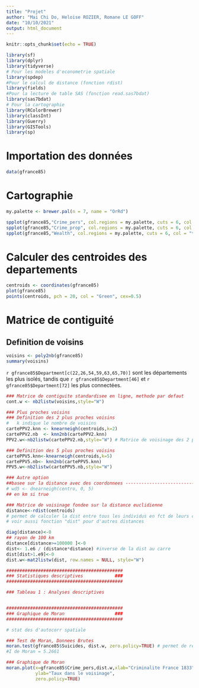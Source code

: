 ```yaml
---
title: "Projet"
author: "Mai Chi Do, Heloise ROZIER, Romane LE GOFF"
date: "10/10/2021"
output: html_document
---
```


```r
knitr::opts_chunk$set(echo = TRUE)
```

```r
library(sf)
library(dplyr)
library(tidyverse)
# Pour les modeles d'econometrie spatiale
library(spdep)
#Pour le calcul de distance (fonction rdist)
library(fields)
#Pour la lecture de table SAS (fonction read.sas7bdat)
library(sas7bdat)
# Pour la cartographie
library(RColorBrewer)
library(classInt)
library(Guerry)
library(GISTools)
library(sp)
```

# Importation des données

```r
data(gfrance85)
```

# Cartographie

```r
my.palette <- brewer.pal(n = 7, name = "OrRd")

spplot(gfrance85,"Crime_pers", col.regions = my.palette, cuts = 6, col = "transparent", main="Nombre de gros crimes en France (1833)")
spplot(gfrance85,"Crime_prop", col.regions = my.palette, cuts = 6, col = "transparent", main="Nombre de suicides en France (1833)")
spplot(gfrance85,"Wealth", col.regions = my.palette, cuts = 6, col = "transparent", main="Richesses en France (1833)")
```

# Calculer des centroides des departements

```r
centroids <- coordinates(gfrance85)
plot(gfrance85)
points(centroids, pch = 20, col = "Green", cex=0.5)
```

# Matrice de contiguité

## Definition de voisins

```r
voisins <- poly2nb(gfrance85)
summary(voisins)
```

`r gfrance85$Department[c(22,26,54,59,63,65,70)] ` sont les départements les plus isolés, tandis que `r gfrance85$Department[46] ` et `r gfrance85$Department[72] `
les plus connectées.

```r
### Matrice de contiguite standardisee en ligne, methode par defaut
cont.w <- nb2listw(voisins,style="W")

### Plus proches voisins
### Definition des 2 plus proches voisins
#   k indique le nombre de voisins
cartePPV2.knn <- knearneigh(centroids,k=2) 
cartePPV2.nb  <- knn2nb(cartePPV2.knn)
PPV2.w<-nb2listw(cartePPV2.nb,style="W") # Matrice de voisinage des 2 ppv

### Definition des 5 plus proches voisins
cartePPV5.knn<-knearneigh(centroids,k=5) 
cartePPV5.nb<- knn2nb(cartePPV5.knn)
PPV5.w<-nb2listw(cartePPV5.nb,style="W")

### Autre option
##basee sur la distance avec des coordonnees ------------------------------------------------------------------------
# wd5 <- dnearneigh(centro, 0, 5)
## en km si true

### Matrice de voisinage fondee sur la distance euclidienne
distance<-rdist(centroids) 
# permet de calculer la dist entre tous les individus en fct de leurs coordonnees
# voir aussi fonction "dist" pour d'autres distances

diag(distance)<-0
## rayon de 100 km
distance[distance>=100000 ]<-0
dist<- 1.e6 / (distance*distance) #inverse de la dist au carre
dist[dist>1.e9]<-0
dist.w<-mat2listw(dist, row.names = NULL, style="W")

############################################
### Statistiques descriptives            ###
############################################

### Tableau 1 : Analyses descriptives


############################################
### Graphique de Moran                   ###
############################################

# stat des d'autocorr spatiale

### Test de Moran, Donnees Brutes
moran.test(gfrance85$Suicides, dist.w, zero.policy=TRUE) # permet de recup la stat de Moran
#I de Moran = 5.2661

### Graphique de Moran
moran.plot(x=gfrance85$Crime_pers,dist.w,xlab="Criminalite France 1833",
           ylab="Taux dans le voisinage",
           zero.policy=TRUE)
```
